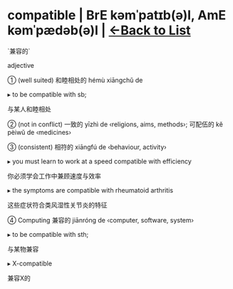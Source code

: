 = compatible | BrE kəmˈpatɪb(ə)l, AmE kəmˈpædəb(ə)l | [[/wordsi|<-Back to List]] =

`兼容的`

adjective

① (well suited) 和睦相处的 hémù xiāngchǔ de

▸ to be compatible with sb;

与某人和睦相处

② (not in conflict) 一致的 yīzhì de ‹religions, aims, methods›; 可配伍的 kě pèiwǔ de ‹medicines›

③ (consistent) 相符的 xiāngfú de ‹behaviour, activity›

▸ you must learn to work at a speed compatible with efficiency

你必须学会工作中兼顾速度与效率

▸ the symptoms are compatible with rheumatoid arthritis

这些症状符合类风湿性关节炎的特征

④ Computing 兼容的 jiānróng de ‹computer, software, system›

▸ to be compatible with sth;

与某物兼容

▸ X-compatible

兼容X的


